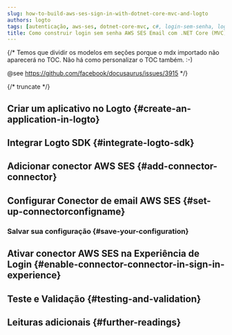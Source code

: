 ```yaml
---
slug: how-to-build-aws-ses-sign-in-with-dotnet-core-mvc-and-logto
authors: logto
tags: [autenticação, aws-ses, dotnet-core-mvc, c#, login-sem-senha, login, entrar]
title: Como construir login sem senha AWS SES Email com .NET Core (MVC)
---
```


{/*
  Temos que dividir os modelos em seções porque o mdx importado não aparecerá no TOC.
  Não há como personalizar o TOC também. :-)

  @see https://github.com/facebook/docusaurus/issues/3915
*/}



{/* truncate */}

<Intro connector={connector} sdk=".NET Core (MVC)" link="https://dotnet.microsoft.com/apps/aspnet/mvc" />

## Criar um aplicativo no Logto \{#create-an-application-in-logto}

<CreateApplication type="Aplicativo web tradicional" framework=".NET Core (MVC)" />

## Integrar Logto SDK \{#integrate-logto-sdk}

<IntegrateSdk />

## Adicionar conector AWS SES \{#add-connector-connector}

<AddPasswordlessConnector
  connector={connector}
  connectorType="Email"
  passwordlessSignUpIdentifier="Endereço de email"
/>

## Configurar Conector de email AWS SES \{#set-up-connectorconfigname}

<ConnectorGuide />

### Salvar sua configuração \{#save-your-configuration}

<SaveYourConfiguration connector={connector} />

## Ativar conector AWS SES na Experiência de Login \{#enable-connector-connector-in-sign-in-experience}

<EnablePasswordlessConnector
  connectorType="Email"
  passwordlessSignUpIdentifier="Endereço de email"
/>

## Teste e Validação \{#testing-and-validation}

<TestingAndValidation connector={connector} sdk=".NET Core (MVC)" />

## Leituras adicionais \{#further-readings}

<FurtherReadings />